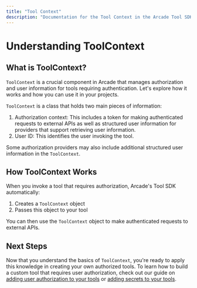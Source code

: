 ```yaml
---
title: "Tool Context"
description: "Documentation for the Tool Context in the Arcade Tool SDK"
---
```


# Understanding ToolContext

## What is ToolContext?

`ToolContext` is a crucial component in Arcade that manages authorization and user information for tools requiring authentication. Let's explore how it works and how you can use it in your projects.

`ToolContext` is a class that holds two main pieces of information:

1. Authorization context: This includes a token for making authenticated requests to external APIs as well as structured user information for providers that support retrieving user information.
2. User ID: This identifies the user invoking the tool.

Some authorization providers may also include additional structured user information in the `ToolContext`.

## How ToolContext Works

When you invoke a tool that requires authorization, Arcade's Tool SDK automatically:

1. Creates a `ToolContext` object
2. Passes this object to your tool

You can then use the `ToolContext` object to make authenticated requests to external APIs.

## Next Steps

Now that you understand the basics of `ToolContext`, you're ready to apply this knowledge in creating your own authorized tools. To learn how to build a custom tool that requires user authorization, check out our guide on [adding user authorization to your tools](/home/build-tools/create-a-tool-with-auth) or [adding secrets to your tools](/home/build-tools/create-a-tool-with-secrets).
